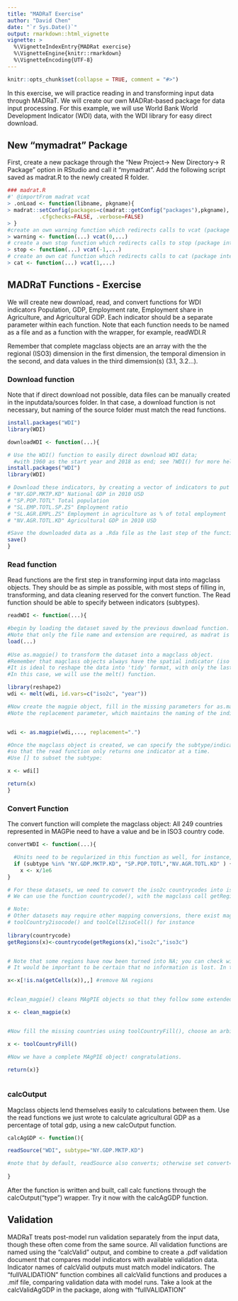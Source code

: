 ```yaml
---
title: "MADRaT Exercise"
author: "David Chen"
date: "`r Sys.Date()`"
output: rmarkdown::html_vignette
vignette: >
  %\VignetteIndexEntry{MADRat exercise}
  %\VignetteEngine{knitr::rmarkdown}
  %\VignetteEncoding{UTF-8}
---
```


```r
knitr::opts_chunk$set(collapse = TRUE, comment = "#>")
```

In this exercise, we will practice reading in and transforming input data through MADRaT. We will create our own MADRat-based package for data input processing. For this example, we will use World Bank World Development Indicator (WDI) data, with the WDI library for easy direct download.

## New "mymadrat" Package
First, create a new package through the "New Project-> New Directory-> R Package" option in RStudio and call it "mymadrat". Add the following script saved as madrat.R to the newly created R folder. 

```r
### madrat.R
#' @importFrom madrat vcat
> .onLoad <- function(libname, pkgname){
> madrat::setConfig(packages=c(madrat::getConfig("packages"),pkgname),
		  .cfgchecks=FALSE, .verbose=FALSE)
> }
#create an own warning function which redirects calls to vcat (package internal)
> warning <- function(...) vcat(0,...)
# create a own stop function which redirects calls to stop (package internal)
> stop <- function(...) vcat(-1,...)
# create an own cat function which redirects calls to cat (package internal)
> cat <- function(...) vcat(1,...)


```


## MADRaT Functions - Exercise

We will create new download, read, and convert functions for WDI indicators Population, GDP, Employment rate, Employment share in Agriculture, and Agricultural GDP. Each indicator should be a separate parameter within each function.
Note that each function needs to be named as a file and as a function with the wrapper, for example, readWDI.R

Remember that complete magclass objects are an array with the the regional (ISO3) dimension in the first dimension, the temporal dimension in the second, and data values in the third dimemsion(s) (3.1, 3.2...). 

### Download function

Note that if direct download not possible, data files can be manually created in the inputdata/sources folder. In that case, a download function is not necessary, but naming of the source folder must match the read functions.

```r
install.packages("WDI")
library(WDI)

downloadWDI <- function(...){

# Use the WDI() function to easily direct download WDI data;
  #with 1960 as the start year and 2018 as end; see ?WDI() for more help
install.packages("WDI")
library(WDI)

# Download these indicators, by creating a vector of indicators to put into WDI():
# "NY.GDP.MKTP.KD" National GDP in 2010 USD
# "SP.POP.TOTL" Total population
# "SL.EMP.TOTL.SP.ZS" Employment ratio
# "SL.AGR.EMPL.ZS" Employment in agriculture as % of total employment
# "NV.AGR.TOTL.KD" Agricultural GDP in 2010 USD

#Save the downloaded data as a .Rda file as the last step of the function
save()
}

```

### Read function

Read functions are the first step in transforming input data into magclass objects. They should be as simple as possible, with most steps of filling in, transforming, and data cleaning reserved for the convert function. The Read function should be able to specify between indicators (subtypes).

```r

readWDI <- function(...){

#begin by loading the dataset saved by the previous download function.
#Note that only the file name and extension are required, as madrat is configured to search for matching sources in its sources folder.
load(...)
  
#Use as.magpie() to transform the dataset into a magclass object. 
#Remember that magclass objects always have the spatial indicator (iso code, not country name) in their 1st dimension & the temporal dimension in 2nd dimenson.
#It is ideal to reshape the data into 'tidy' format, with only the last column containing data as.magpie(...tidy=TRUE). 
#In this case, we will use the melt() function. 

library(reshape2)
wdi <- melt(wdi, id.vars=c("iso2c", "year"))

#Now create the magpie object, fill in the missing parameters for as.magpie:
#Note the replacement parameter, which maintains the naming of the indicators


wdi <- as.magpie(wdi,..., replacement=".")

#Once the magclass object is created, we can specify the subtype/indicator desired,
#so that the read function only returns one indicator at a time.
#Use [] to subset the subtype:

x <- wdi[]

return(x)
}
```

### Convert Function

The convert function will complete the magclass object: All 249 countries represented in MAGPie need to have a value and be in ISO3 country code.

```r

convertWDI <- function(...){

  #Units need to be regularized in this function as well, for instance, MAgPIE uses population and GDP in millions:
  if (subtype %in% "NY.GDP.MKTP.KD", "SP.POP.TOTL","NV.AGR.TOTL.KD" ) {
    x <- x/1e6
}

# For these datasets, we need to convert the iso2c countrycodes into iso3c (this is also often done in the read function..)
# We can use the function countrycode(), with the magclass call getRegions. 

# Note:
# Other datasets may require other mapping conversions, there exist magclass specific tools: 
# toolCountry2isocode() and toolCell2isoCell() for instance
  
library(countrycode)
getRegions(x)<-countrycode(getRegions(x),"iso2c","iso3c")


# Note that some regions have now been turned into NA; you can check with getRegions()
# It would be important to be certain that no information is lost. In this case the NA's are mostly WB aggregate regions. 

x<-x[!is.na(getCells(x)),,] #remove NA regions


#clean_magpie() cleans MAgPIE objects so that they follow some extended magpie object rules (currently it makes sure that the dimnames have names and removes cell numbers if it is purely regional data)

x <- clean_magpie(x)


#Now fill the missing countries using toolCountryFill(), choose an arbitrary (Not NA!) fill value for now.

x <- toolCountryFill()

#Now we have a complete MAgPIE object! congratulations. 

return(x)}
  

```

### calcOutput

Magclass objects lend themselves easily to calculations between them. Use the read functions we just wrote to calculate agricultural GDP as a percentage of total gdp, using a new calcOutput function.

```r
calcAgGDP <- function(){

readSource("WDI", subtype="NY.GDP.MKTP.KD")

#note that by default, readSource also converts; otherwise set convert=FALSE
  
}

```
After the function is written and built, call calc functions through the calcOutput("type") wrapper. Try it now with the calcAgGDP function.

## Validation

MADRaT treats post-model run validation separately from the input data, though these often come from the same source. All validation functions are named using the "calcValid" output, and combine to create a .pdf validation document that compares model indicators with available validation data. Indicator names of calcValid outputs must match model indicators.
The "fullVALIDATION" function combines all calcValid functions and produces a .mif file, comparing validation data with model runs.
Take a look at the calcValidAgGDP in the package, along with "fullVALIDATION"

